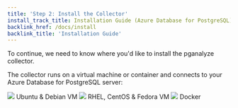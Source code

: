```yaml
---
title: 'Step 2: Install the Collector'
install_track_title: Installation Guide (Azure Database for PostgreSQL)
backlink_href: /docs/install
backlink_title: 'Installation Guide'
---
```




To continue, we need to know where you'd like to install the pganalyze collector.

The collector runs on a virtual machine or container and connects to your Azure Database for PostgreSQL server:

<div className={styles.installChoice}>
  <Link className={styles.installChoiceStep} to="02_install_the_collector_deb">
    <img src={imgLogoUbuntu} />
    Ubuntu &amp; Debian VM
  </Link>
  <Link className={styles.installChoiceStep} to="02_install_the_collector_yum">
    <img src={imgLogoRedhat} />
    RHEL, CentOS &amp; Fedora VM
  </Link>
  <Link className={styles.installChoiceStep} to="02_install_the_collector_docker">
    <img src={imgLogoDocker} />
    Docker
  </Link>
</div>
